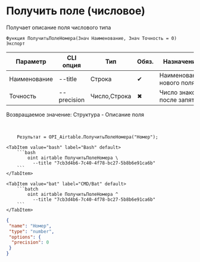 ﻿---
sidebar_position: 4
---


# Получить поле (числовое)
 Получает описание поля числового типа



`Функция ПолучитьПолеНомера(Знач Наименование, Знач Точность = 0) Экспорт`

  | Параметр | CLI опция | Тип | Обяз. | Назначение |
  |-|-|-|-|-|
  | Наименование | --title | Строка | &#x2714; | Наименование нового поля |
  | Точность | --precision | Число,Строка | &#x2716; | Число знаков после запятой |

  
  Возвращаемое значение:   Структура -  Описание поля

<br/>




```bsl title="Пример использования для 1С:Предприятие/OneScript"
    Результат = OPI_Airtable.ПолучитьПолеНомера("Номер");
```
    

 <Tabs>
  
    <TabItem value="bash" label="Bash" default>
        ```bash
            oint airtable ПолучитьПолеНомера \
              --title "7cb3d4b6-7c40-4f78-bc27-5b8b6e91ca6b"
        ```
    </TabItem>
  
    <TabItem value="bat" label="CMD/Bat" default>
        ```batch
            oint airtable ПолучитьПолеНомера ^
              --title "7cb3d4b6-7c40-4f78-bc27-5b8b6e91ca6b"
        ```
    </TabItem>
</Tabs>


```json title="Результат"
{
 "name": "Номер",
 "type": "number",
 "options": {
  "precision": 0
 }
}
```
